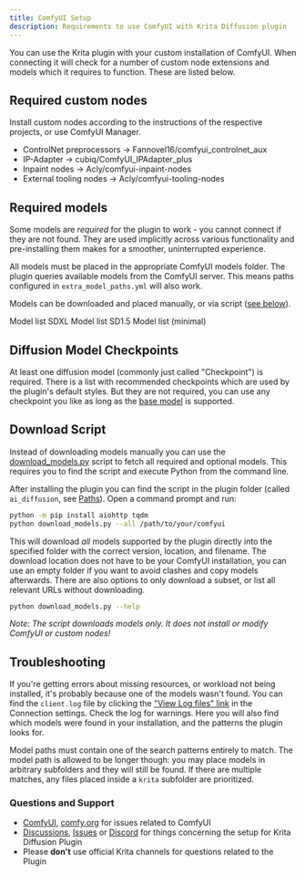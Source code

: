 ```yaml
---
title: ComfyUI Setup
description: Requirements to use ComfyUI with Krita Diffusion plugin
---
```


You can use the Krita plugin with your custom installation of ComfyUI. When connecting it will check
for a number of custom node extensions and models which it requires to function. These are listed below.

## Required custom nodes
Install custom nodes according to the instructions of the respective projects,
or use <ExternalLink href="https://github.com/ltdrdata/ComfyUI-Manager">ComfyUI Manager</ExternalLink>.

  * ControlNet preprocessors → <ExternalLink href="https://github.com/Fannovel16/comfyui_controlnet_aux">Fannovel16/comfyui_controlnet_aux</ExternalLink>
  * IP-Adapter → <ExternalLink href="https://github.com/cubiq/ComfyUI_IPAdapter_plus">cubiq/ComfyUI_IPAdapter_plus</ExternalLink>
  * Inpaint nodes → <ExternalLink href="https://github.com/Acly/comfyui-inpaint-nodes">Acly/comfyui-inpaint-nodes</ExternalLink>
  * External tooling nodes → <ExternalLink href="https://github.com/Acly/comfyui-tooling-nodes">Acly/comfyui-tooling-nodes</ExternalLink>

## Required models
Some models are _required_ for the plugin to work - you cannot connect if they
are not found. They are used implicitly across various functionality and
pre-installing them makes for a smoother, uninterrupted experience.

All models must be placed in the appropriate ComfyUI models folder. The plugin
queries available models from the ComfyUI server. This means paths configured
in `extra_model_paths.yml` will also work.

Models can be downloaded and placed manually, or via script ([see below](#download-script)).

<LinkButton href="/models#downloading-models">Model list SDXL</LinkButton>
<LinkButton href="/models?arch-sd15=true&arch-sdxl=false#downloading-models">Model list SD1.5</LinkButton>
<LinkButton href="/models?arch-sdxl=false#downloading-models" variant="secondary">Model list (minimal)</LinkButton>

## Diffusion Model Checkpoints
At least one diffusion model (commonly just called "Checkpoint") is required. There is a list with recommended
checkpoints which are used by the plugin's default styles. But they are not required, you can use any checkpoint you like as long
as the [base model](/base-models) is supported.

## Download Script
Instead of downloading models manually you can use the
[download_models.py](https://github.com/Acly/krita-ai-diffusion/blob/main/scripts/download_models.py)
script to fetch all required and optional models. This requires you to find the script
and execute Python from the command line.

After installing the plugin you can find the script in the plugin folder (called `ai_diffusion`, see [Paths](https://github.com/Acly/krita-ai-diffusion/wiki/Common-Issues#where-are-plugin-and-user-files-located)). Open a command prompt and run:
```bash
python -m pip install aiohttp tqdm
python download_models.py --all /path/to/your/comfyui
```
This will download _all_ models supported by the plugin directly into the specified folder with the correct version, location, and filename.
The download location does not have to be your ComfyUI installation, you can use an empty folder if you want to avoid clashes and copy models afterwards.
There are also options to only download a subset, or list all relevant URLs without downloading.
```bash
python download_models.py --help
```

_Note: The script downloads models only. It does not install or modify ComfyUI or custom nodes!_

## Troubleshooting
If you're getting errors about missing resources, or workload not being installed, it's probably because one of the models wasn't found.
You can find the `client.log` file by clicking the ["View Log files" link](https://github.com/Acly/krita-ai-diffusion/wiki/Common-Issues#log-files) in the Connection settings. Check the log for warnings. Here you will also
find which models were found in your installation, and the patterns the plugin looks for.

Model paths must contain one of the search patterns entirely to match. The model path is allowed to be longer though: you may place models
in arbitrary subfolders and they will still  be found. If there are multiple matches, any files placed inside a `krita` subfolder are prioritized.

### Questions and Support
* [ComfyUI](https://github.com/comfyanonymous/ComfyUI), [comfy.org](https://www.comfy.org) for issues related to ComfyUI
* [Discussions](https://github.com/Acly/krita-ai-diffusion/discussions), [Issues](https://github.com/Acly/krita-ai-diffusion/issues) or [Discord](https://discord.gg/pWyzHfHHhU) for things concerning the setup for Krita Diffusion Plugin
* Please **don't** use official Krita channels for questions related to the Plugin
